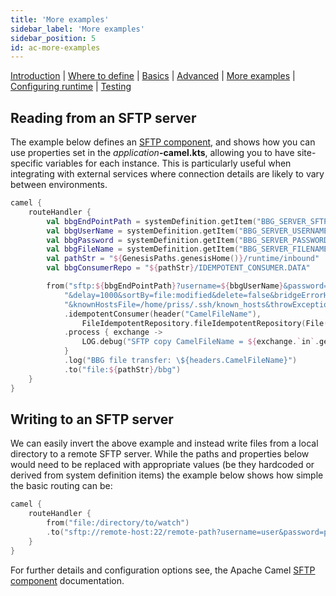 ---
title: 'More examples'
sidebar_label: 'More examples'
sidebar_position: 5
id: ac-more-examples
---

[Introduction](/creating-applications/defining-your-application/integrations/apache-camel/apache-camel/)  | [Where to define](/creating-applications/defining-your-application/integrations/apache-camel/ac-define/) | [Basics](/creating-applications/defining-your-application/integrations/apache-camel/ac-technical-details/) |  [Advanced](/creating-applications/defining-your-application/integrations/apache-camel/ac-advanced-technical-details/) | [More examples](/creating-applications/defining-your-application/integrations/apache-camel/ac-more-examples/) | [Configuring runtime](/creating-applications/defining-your-application/integrations/apache-camel/ac-configuring-runtime/) | [Testing](/creating-applications/defining-your-application/integrations/apache-camel/ac-testing/)

## Reading from an SFTP server

The example below defines an [SFTP component](https://camel.apache.org/components/3.16.x/sftp-component.html), and shows how you can use properties set in the _application_**-camel.kts**, allowing you to have site-specific variables for each instance.
This is particularly useful when integrating with external services where connection details are likely to vary between environments.

```kotlin
camel {
    routeHandler {
        val bbgEndPointPath = systemDefinition.getItem("BBG_SERVER_SFTP")
        val bbgUserName = systemDefinition.getItem("BBG_SERVER_USERNAME")
        val bbgPassword = systemDefinition.getItem("BBG_SERVER_PASSWORD")
        val bbgFileName = systemDefinition.getItem("BBG_SERVER_FILENAME")
        val pathStr = "${GenesisPaths.genesisHome()}/runtime/inbound"
        val bbgConsumerRepo = "${pathStr}/IDEMPOTENT_CONSUMER.DATA"

        from("sftp:${bbgEndPointPath}?username=${bbgUserName}&password=${bbgPassword}&include=$${bbgFileName}" +
            "&delay=1000&sortBy=file:modified&delete=false&bridgeErrorHandler=true" +
            "&knownHostsFile=/home/priss/.ssh/known_hosts&throwExceptionOnConnectFailed=true&stepwise=false")
            .idempotentConsumer(header("CamelFileName"),
                FileIdempotentRepository.fileIdempotentRepository(File(bbgConsumerRepo), 300000, 15000000))
            .process { exchange ->
                LOG.debug("SFTP copy CamelFileName = ${exchange.`in`.getHeader("CamelFileNameOnly").toString()}")
            }
            .log("BBG file transfer: \${headers.CamelFileName}")
            .to("file:${pathStr}/bbg")
    }
}
```

## Writing to an SFTP server

We can easily invert the above example and instead write files from a local directory to a remote SFTP server.
While the paths and properties below would need to be replaced with appropriate values (be they hardcoded or derived from system
definition items) the example below shows how simple the basic routing can be:

```kotlin
camel {
    routeHandler {
        from("file:/directory/to/watch")
        .to("sftp://remote-host:22/remote-path?username=user&password=pass")
    }
}
```

For further details and configuration options see, the Apache Camel [SFTP component](https://camel.apache.org/components/3.16.x/sftp-component.html) documentation.
